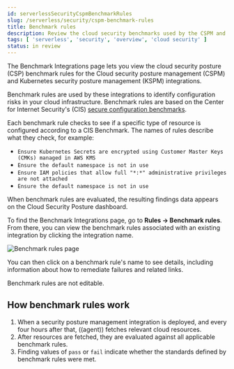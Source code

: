 ```yaml
---
id: serverlessSecurityCspmBenchmarkRules
slug: /serverless/security/cspm-benchmark-rules
title: Benchmark rules
description: Review the cloud security benchmarks used by the CSPM and KSPM integrations.
tags: [ 'serverless', 'security', 'overview', 'cloud security' ]
status: in review
---
```


<div id="cspm-benchmark-rules"></div>

The Benchmark Integrations page lets you view the cloud security posture (CSP) benchmark rules for the <DocLink id="serverlessSecurityCspm">Cloud security posture management</DocLink> (CSPM) and <DocLink id="serverlessSecurityKspm">Kubernetes security posture management</DocLink> (KSPM) integrations.

Benchmark rules are used by these integrations to identify configuration risks in your cloud infrastructure. Benchmark rules are based on the Center for Internet Security's (CIS) [secure configuration benchmarks](https://www.cisecurity.org/cis-benchmarks/).

Each benchmark rule checks to see if a specific type of resource is configured according to a CIS Benchmark. The names of rules describe what they check, for example:

* `Ensure Kubernetes Secrets are encrypted using Customer Master Keys (CMKs) managed in AWS KMS`
* `Ensure the default namespace is not in use`
* `Ensure IAM policies that allow full "*:*" administrative privileges are not attached`
* `Ensure the default namespace is not in use`

When benchmark rules are evaluated, the resulting <DocLink id="serverlessSecurityCspmFindingsPage">findings</DocLink> data appears on the <DocLink id="serverlessSecurityCloudPostureDashboard">Cloud Security Posture dashboard</DocLink>.

To find the Benchmark Integrations page, go to **Rules -> Benchmark rules**. From there, you can view the benchmark rules associated with an existing integration by clicking the integration name.

![Benchmark rules page](../images/cspm-benchmark-rules/-cloud-native-security-benchmark-rules.png)

You can then click on a benchmark rule's name to see details, including information about how to remediate failures and related links.

<DocCallOut title="Note">
Benchmark rules are not editable.
</DocCallOut>

## How benchmark rules work

1. When a security posture management integration is deployed, and every four hours after that, ((agent)) fetches relevant cloud resources.
1. After resources are fetched, they are evaluated against all applicable benchmark rules.
1. Finding values of `pass` or `fail` indicate whether the standards defined by benchmark rules were met.

